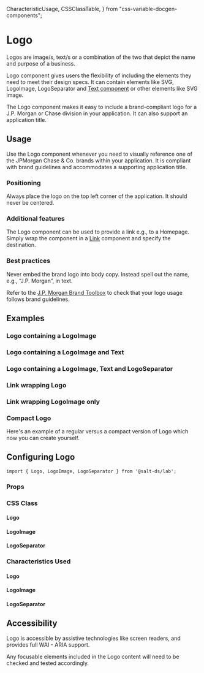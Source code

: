   CharacteristicUsage,
  CSSClassTable,
} from "css-variable-docgen-components";

<Meta title="Documentation/Lab/Logo" />

# Logo

Logos are image/s, text/s or a combination of the two that depict the name and purpose of a business.

Logo component gives users the flexibility of including the elements they need to meet their design specs. It can contain elements like SVG, LogoImage, LogoSeparator and [Text component](?path=/docs/documentation-core-text--docs) or other elements like SVG image.

The Logo component makes it easy to include a brand-compliant logo for a J.P. Morgan or Chase division in your application. It can also support an application title.

## Usage

Use the Logo component whenever you need to visually reference one of the JPMorgan Chase & Co. brands within your application. It is compliant with brand guidelines and accommodates a supporting application title.

### Positioning

Always place the logo on the top left corner of the application. It should never be centered.

### Additional features

The Logo component can be used to provide a link e.g., to a Homepage. Simply wrap the component in a [Link](?path=/story/documentation-core-link--docs) component and specify the destination.

### Best practices

Never embed the brand logo into body copy. Instead spell out the name, e.g., “J.P. Morgan”, in text.

Refer to the [J.P. Morgan Brand Toolbox](https://www.jpmcbrandtoolbox.com/) to check that your logo usage follows brand guidelines.

## Examples

### Logo containing a LogoImage

<Canvas of={LogoStories.LogoWithImage} />

### Logo containing a LogoImage and Text

<Canvas of={LogoStories.ImageAndText} />

### Logo containing a LogoImage, Text and LogoSeparator

<Canvas of={LogoStories.ImageAndTextWithSeparator} />

### Link wrapping Logo

<Canvas of={LogoStories.LinkLogo} />

### Link wrapping LogoImage only

<Canvas of={LogoStories.LinkOnImage} />

### Compact Logo

Here's an example of a regular versus a compact version of Logo which now you can create yourself.

<Canvas of={LogoStories.RegularVsCompact} />

## Configuring Logo

```
import { Logo, LogoImage, LogoSeparator } from '@salt-ds/lab';
```

### Props

<ArgTypes of={LogoStories} />

### CSS Class

#### Logo

<CSSClassTable of={Logo} />

#### LogoImage

<CSSClassTable of={LogoImage} />

#### LogoSeparator

<CSSClassTable of={LogoSeparator} />

### Characteristics Used

#### Logo

<CharacteristicUsage of={Logo} />

#### LogoImage

<CharacteristicUsage of={LogoImage} />

#### LogoSeparator

<CharacteristicUsage of={LogoSeparator} />

## Accessibility

Logo is accessible by assistive technologies like screen readers, and provides full WAI - ARIA support.

Any focusable elements included in the Logo content will need to be checked and tested accordingly.

<HelpAndSupport />
